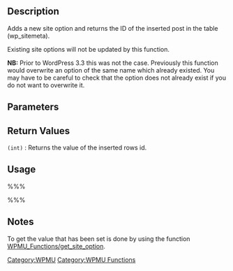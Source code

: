 == Description ==
Adds a new site option and returns the ID of the inserted post in the table (wp_sitemeta).

Existing site options will not be updated by this function.

'''NB:''' Prior to WordPress 3.3 this was not the case. Previously this function would overwrite an option of the same name which already existed. You may have to be careful to check that the option does not already exist if you do not want to overwrite it.

== Parameters ==
{{Parameter|$key|string|The name of the site option to set.}}
{{Parameter|$value|string or array|The value of the site option.}}

== Return Values ==
; <tt>(int)</tt> : Returns the value of the inserted rows id.

== Usage ==
%%%<?php add_site_option($key, $value); ?>%%%

== Notes ==
To get the value that has been set is done by using the function [[WPMU_Functions/get_site_option]].


[[Category:WPMU]]
[[Category:WPMU Functions]]